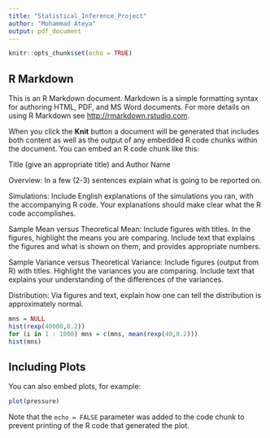 ```yaml
---
title: "Statistical_Inference_Project"
author: "Mohammad Ateya"
output: pdf_document
---
```


```r
knitr::opts_chunk$set(echo = TRUE)
```

## R Markdown

This is an R Markdown document. Markdown is a simple formatting syntax for authoring HTML, PDF, and MS Word documents. For more details on using R Markdown see <http://rmarkdown.rstudio.com>.

When you click the **Knit** button a document will be generated that includes both content as well as the output of any embedded R code chunks within the document. You can embed an R code chunk like this:

Title (give an appropriate title) and Author Name

Overview: In a few (2-3) sentences explain what is going to be reported on.

Simulations: Include English explanations of the simulations you ran, with the accompanying R code. Your explanations should make clear what the R code accomplishes.

Sample Mean versus Theoretical Mean: Include figures with titles. In the figures, highlight the means you are comparing. Include text that explains the figures and what is shown on them, and provides appropriate numbers.

Sample Variance versus Theoretical Variance: Include figures (output from R) with titles. Highlight the variances you are comparing. Include text that explains your understanding of the differences of the variances.

Distribution: Via figures and text, explain how one can tell the distribution is approximately normal.

```r
mns = NULL
hist(rexp(40000,0.2))
for (i in 1 : 1000) mns = c(mns, mean(rexp(40,0.2)))
hist(mns)
```

## Including Plots

You can also embed plots, for example:

```r
plot(pressure)
```

Note that the `echo = FALSE` parameter was added to the code chunk to prevent printing of the R code that generated the plot.
